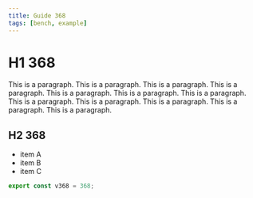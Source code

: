 ```yaml
---
title: Guide 368
tags: [bench, example]
---
```


# H1 368

This is a paragraph. This is a paragraph. This is a paragraph. This is a paragraph. This is a paragraph. This is a paragraph. This is a paragraph. This is a paragraph. This is a paragraph. This is a paragraph. This is a paragraph. This is a paragraph. 

## H2 368

- item A
- item B
- item C

```ts
export const v368 = 368;
```